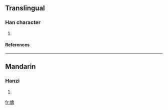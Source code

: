 ==Translingual==
===Han character===
{{Han char|rn=86|rad=火|as=14|sn=18|four=9484<sub>1</sub>|canj=火土弓戈 (FGNI)}}
# {{defn|Han|sort=火14}}
====References====
{{Han ref|kx=0685.330|dkj=19517|dj=1098.190|hdz=32242.160|uh=71FD|ud=29181|bh=EFFD|bd=61437}}

----
==Mandarin==
===Hanzi===
{{cmn-hanzi|pin=[[chóu]] ([[chou2]])|wg=[[ch'ou2|ch'ou<sup>2</sup>]]}}
# {{defn|Mandarin}}

[[fr:燽]]
